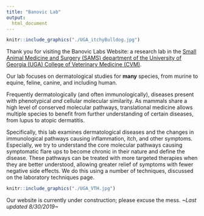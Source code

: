 ---
title: "Banovic Lab"
output: 
  html_document
---



```{r UGA_itchybulldog, out.width='55%', fig.align='center', echo=FALSE}
knitr::include_graphics("./UGA_itchyBulldog.jpg")
```

Thank you for visiting the Banovic Labs Website: a research lab in the [Small Animal Medicine and Surgery (SAMS) department of the University of Georgia (UGA) College of Veterinary Medicine (CVM)](https://vet.uga.edu/education/academic-departments/small-animal-medicine-and-surgery/).

Our lab focuses on dermatological studies for **many** species, from murine to equine, feline, canine, and including human. 

Frequently dermatologically (and often immunologically), diseases present with phenotypical _and_ cellular molecular similarity. As mammals share a high level of conserved molecular pathways, translational medicine allows multiple species to benefit from further understanding of certain diseases, from lupus to atopic dermatitis.

Specifically, this lab examines dermatological diseases and the changes in immunological pathways causing inflammation, itch, and other symptoms. Especially, we try to understand the core molecular pathways causing symptomatic flare ups to become chronic in their nature and define the disease. These pathways can be treated with more targeted therapies when they are better understood, allowing greater relief of symptoms with fewer negative side effects. We do this using a number of techniques, discussed on the laboratory techniques page.

```{r UGA_VTH, out.width='55%', fig.align='center', echo=FALSE}
knitr::include_graphics("./UGA_VTH.jpg")
```

Our website is currently under construction; please excuse the mess. _~Last updated 8/30/2019~_

